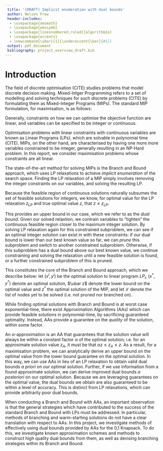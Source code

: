 ```yaml
---
 title: '(DRAFT) Implicit enumeration with dual bounds'
 author: Nelson Frew
 header-includes:
  - \usepackage{amsmath}
  - \usepackage{amssymb}
  - \usepackage[linesnumbered,ruled]{algorithm2e}
  - \usepackage{accents}
  - \newcommand{\ubar}[1]{\underaccent{\bar}{#1}}
 output: pdf_document
 bibliography: project_overview_draft.bib
---
```


\makeatletter
\def\BState{\State\hskip-\ALG@thistlm}
\makeatother

# Introduction

The field of discrete optimisation (CITE) studies problems that model discrete
 decision making. 
Mixed-Intger Programming refers to a set of modelling and solving techniques for
 such discrete problems (CITE) by formulating them as Mixed-Integer Programs
 (MIPs). 
The standard MIP formulation, for maximisation, is as follows:

\begin{equation*}
\begin{array}{ll@{}ll}
\text{maximse}  & \displaystyle cx+hy &\\
\text{subject to}  & \displaystyle Ax + Gy \leq b \\
                   &x \geq 0 \text{ integral}\\
                   &y \geq 0
\end{array}
\end{equation*}

Generally, constraints on how we can optimise the objective function are linear,
 and variables can be specified to be integer or continuous. 

Optimisation problems with linear constraints with continuous variables are
 known as Linear Programs (LPs), which are solvable in polynomial time (CITE). 
MIPs, on the other hand, are characterised by having one more more variables
 constrained to be integer, generally resulting in an NP-Hard problem. 
In this report, we consider maximisation problems whose constraints are all
 linear.

The state-of-the-art method for solving MIPs is the Branch and
 Bound approach, which uses LP relaxations to achieve *implicit enumeration* of
 the search space. 
Finding the LP relaxation of a MIP simply involves removing the integer
 constraints on our variables, and solving the resulting LP. 

Because the feasible region of continuous solutions naturally subsumes the set
 of feasible solutions for integers, we know, for optimal value for the LP
 relaxation $z_{LP}$ and true optimal value $z$, that $z \leq z_{LP}$.

This provides an upper bound in our case, which we refer to as the *dual bound*.
Given our solved relaxtion, we contrain variables to "tighten" the continuous
 feasible region closer to the maximum integer solution. 
By solving LP relaxation again for this constrained subproblem, we can see if
 an optimal integer solution can exist in with these constraints: if our dual
 bound is lower than our best known value so far, we can *prune* this subproblem
 and switch to another constrained subproblem. 
Otherwise, if this subproblem has a dual bound above our best known value, we
 continue constraining and solving the relaxation until a new feasible solution
 is found, or a further constrained subproblem of this is pruned.

This constitutes the core of the Branch and Bound approach, which we describe
 below: let $(x^i, y^i)$ be the optimal solution to linear program $LP_i$,
 $(x^*, y^*)$ denote an optimal solution, $\ubar z$ denote the lower bound on
 the optimal value and $z^*$ the optimal solution of the MIP, and let
 $\mathcal{L}$ denote the list of nodes yet to be solved (i.e. not pruned nor
 branched on).

\begin{algorithm}[H]
  \SetAlgoLined
  \KwData{A Mixed-Integer Program.}
  \KwResult{The optimal solution value}
  Set $\mathcal{L}:={N_0}$, set $\ubar z := -\infty$, set  $(x*, y*):=\emptyset$\;
  \While{$\mathcal{L}$ is not empty}
  {
  Choose a node $N_i$ from $\mathcal{L}$, and delete it from $\mathcal{L}$\;
  Solve $LP_i$\;
  \If{$LP_i$ is infeasible}
  {
  Go to step 2\;
  }
  \Else
  {
  Let $(x^i, y^i)$ be an optimal solution of $LP_i$ and $z_i$ be its objective value\:
  }
  \eIf{$z_i \leq \ubar z $}
  {
  Go to step 2\;
  }
  {
  \If{$(x^i, y^i)$ is feasible to the MIP}
  {
  Set $\ubar z$ $:=$ $z_i$\;
  Set $(x^*, y^*)$ $:=$ $(x^i , y^i)$\;
  Go to step 2\;
  }
  }
  \Else
  {
  From $LP_i$ construct $k \geq 2$ linear programs $K_{i1}, \dots, LP_{ik}$ with smaller feasible regions whose union does not contain $(x^i, y^i)$, but contains all the solutions of $LP_i$ with $x \in \mathbb{Z}$\;
  Add the corresponding new nodse $N_{i1},\dots, N_{ik}$ to $\mathcal{L}$ and go to step 2.
  }
  
  Return $\ubar z$\;
  }
\caption{Branch and Bound algorithm for Mixed-Integer Programming}
\end{algorithm}


While finding optimal solutions with Branch and Bound is at worst case
 exponential-time, there exist Approximation Algorithms (AAs) which can provide
 feasible solutions in polynomial-time, by sacrificing guaranteed optimality.
Instead, AAs provide a guarantee on the *quality* of the solution, within some
 factor. 


An $\alpha$-approximation is an AA that guarantees that the solution value will
 always be within a constant factor $\alpha$ of the optimal solution; i.e. for
 an approximate solution value $z_{A}$, it must be that
 $\alpha z \leq z_{A} \leq z$.
As a result, for a maximisation problem, we can analytically derive an upper
 bound on the optimal value from the lower bound guarantee on the optimal
 solution. 
In this way, we can use AAs in lieu of an LP relaxation to obtain valid dual
 bounds *a priori* on our optimal solution.
Further, if we use information from a found approximate solution, we can derive
 improved dual bounds *a posteriori* on our optimal solution.
Because we are leveraging guarantees on the optimal value, the dual bounds we
 obtain are also guaranteed to be within a level of accuracy. 
This is distinct from LP relaxations, which can provide arbitrarily poor dual
 bounds. 

When conducting a Branch and Bound with AAs, an important observation is that
 the general strategies which have contributed to the success of the
 standard Branch and Bound with LPs must be addressed. 
In particular, methods of branching and warm-starting solutions do not have a
 clear translation with respect to AAs. 
In this project, we investigate methods of effectively using dual bounds
 provided by AAs for the 0,1 Knapsack. 
To do this, we investigate known approximation schemes and methods to construct
 high quality dual bounds from them, as well as devising branching strategies
 within its Branch and Bound. 


